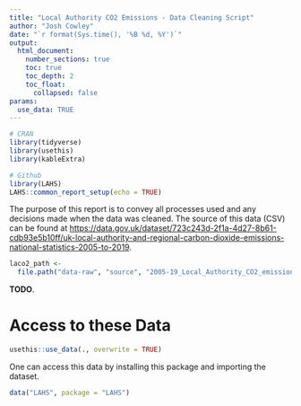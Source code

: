 ```yaml
---
title: "Local Authority CO2 Emissions - Data Cleaning Script"
author: "Josh Cowley"
date: "`r format(Sys.time(), '%B %d, %Y')`"
output:
  html_document:
    number_sections: true
    toc: true
    toc_depth: 2
    toc_float:
      collapsed: false
params:
  use_data: TRUE
---
```


```r
# CRAN
library(tidyverse)
library(usethis)
library(kableExtra)

# Github
library(LAHS)
LAHS::common_report_setup(echo = TRUE)
```

The purpose of this report is to convey all processes used and any decisions
made when the data was cleaned.
The source of this data (CSV) can be found at
<https://data.gov.uk/dataset/723c243d-2f1a-4d27-8b61-cdb93e5b10ff/uk-local-authority-and-regional-carbon-dioxide-emissions-national-statistics-2005-to-2019>.

```r
laco2_path <-
  file.path("data-raw", "source", "2005-19_Local_Authority_CO2_emissions.csv")
```

**TODO**.

# Access to these Data

```r
usethis::use_data(., overwrite = TRUE)
```

One can access this data by installing this package and importing the dataset.

```r
data("LAHS", package = "LAHS")
```
